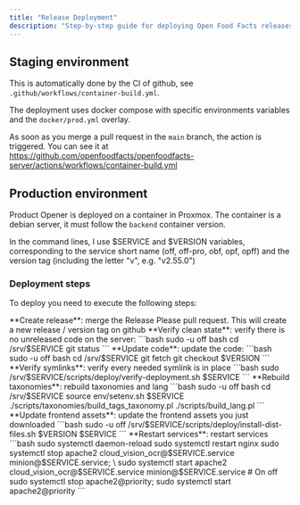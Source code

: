 ```yaml
---
title: "Release Deployment"
description: "Step-by-step guide for deploying Open Food Facts releases to staging and production environments using CI/CD and manual deployment procedures."
---
```



## Staging environment

This is automatically done by the CI of github, see `.github/workflows/container-build.yml`.

The deployment uses docker compose with specific environments variables and the `docker/prod.yml` overlay.

As soon as you merge a pull request in the `main` branch, the action is triggered. You can see it at https://github.com/openfoodfacts/openfoodfacts-server/actions/workflows/container-build.yml

## Production environment

Product Opener is deployed on a container in Proxmox. The container is a debian server, it must follow the `backend` container version.

In the command lines, I use $SERVICE and $VERSION variables, corresponding to the service short name (off, off-pro, obf, opf, opff) and the version tag (including the letter "v", e.g. "v2.55.0")

### Deployment steps

To deploy you need to execute the following steps:

<Steps>
<Step title="Create release">
**Create release**: merge the Release Please pull request. This will create a new release / version tag on github
</Step>
<Step title="Verify clean state">
**Verify clean state**: verify there is no unreleased code on the server:
```bash
sudo -u off bash
cd /srv/$SERVICE
git status
```
</Step>
<Step title="Update code">
**Update code**: update the code:
```bash
sudo -u off bash
cd /srv/$SERVICE
git fetch
git checkout $VERSION
```
</Step>
<Step title="Verify symlinks">
**Verify symlinks**: verify every needed symlink is in place
```bash
sudo /srv/$SERVICE/scripts/deploy/verify-deployment.sh $SERVICE
```
</Step>
<Step title="Rebuild taxonomies">
**Rebuild taxonomies**: rebuild taxonomies and lang
```bash
sudo -u off bash
cd /srv/$SERVICE
source env/setenv.sh $SERVICE
./scripts/taxonomies/build_tags_taxonomy.pl
./scripts/build_lang.pl
```
</Step>
<Step title="Update frontend assets">
**Update frontend assets**: update the frontend assets you just downloaded
```bash
sudo -u off /srv/$SERVICE/scripts/deploy/install-dist-files.sh $VERSION $SERVICE
```
</Step>
<Step title="Restart services">
**Restart services**: restart services
```bash
sudo systemctl daemon-reload
sudo systemctl restart nginx
sudo systemctl stop apache2 cloud_vision_ocr@$SERVICE.service minion@$SERVICE.service; \
sudo systemctl start apache2 cloud_vision_ocr@$SERVICE.service minion@$SERVICE.service
# On off
sudo systemctl stop apache2@priority; sudo systemctl start apache2@priority
```
</Step>
</Steps>
